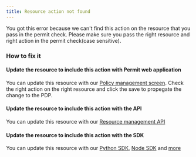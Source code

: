 ```yaml
---
title: Resource action not found
---
```

You got this error because we can't find this action on the resource that you pass in the permit check. Please make sure you pass the right resource and right action in the permit check(case sensitive).

### How to fix it
#### Update the resource to include this action with Permit web application
You can update this resource with our [Policy management screen](https://app.permit.io/policy-editor).
Check the right action on the right resource and click the save to propegate the change to the PDP.

#### Update the resource to include this action with the API
You can update this resource with our [Resource management API](https://api.permit.io/v2/redoc#tag/Roles/operation/assign_permissions_to_role)

#### Update the resource to include this action with the SDK
You can update this resource with our [Python SDK](https://docs.permit.io/sdk/python/resource/update-resource), [Node SDK](https://docs.permit.io/sdk/nodejs/resource/update-resource) and [more](https://docs.permit.io/)
